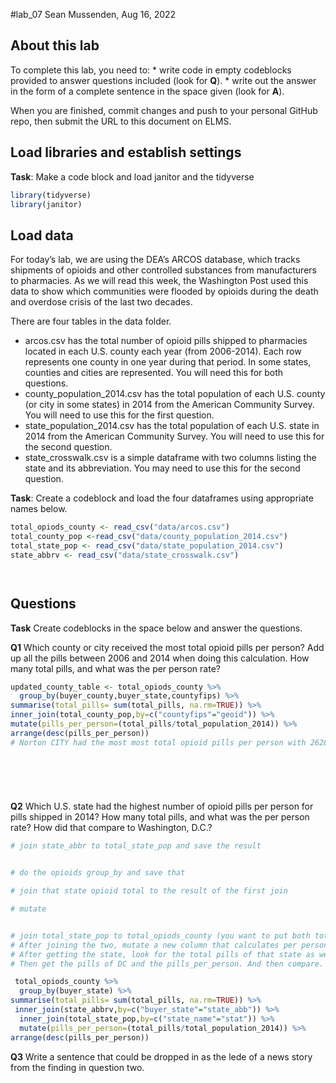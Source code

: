 #lab_07 
Sean Mussenden, Aug 16, 2022

## About this lab

To complete this lab, you need to:
* write code in empty codeblocks provided to answer questions included (look for **Q**).
* write out the answer in the form of a complete sentence in the space given (look for **A**).

When you are finished, commit changes and push to your personal GitHub repo, then submit the URL to this document on ELMS.

## Load libraries and establish settings
**Task**: Make a code block and load janitor and the tidyverse
```r
library(tidyverse)
library(janitor)

```
## Load data

For today's lab, we are using the DEA's ARCOS database, which tracks shipments of opioids and other controlled substances from manufacturers to pharmacies.  As we will read this week, the Washington Post used this data to show which communities were flooded by opioids during the death and overdose crisis of the last two decades. 

There are four tables in the data folder. 

* arcos.csv has the total number of opioid pills shipped to pharmacies located in each U.S. county each year (from 2006-2014). Each row represents one county in one year during that period. In some states, counties and cities are represented. You will need this for both questions.
* county_population_2014.csv has the total population of each U.S. county (or city in some states) in 2014 from the American Community Survey. You will need to use this for the first question.
* state_population_2014.csv has the total population of each U.S. state in 2014 from the American Community Survey. You will need to use this for the second question.
* state_crosswalk.csv is a simple dataframe with two columns listing the state and its abbreviation.  You may need to use this for the second question.

**Task**: Create a codeblock and load the four dataframes using appropriate names below.
```r
total_opiods_county <- read_csv("data/arcos.csv") 
total_county_pop <-read_csv("data/county_population_2014.csv")
total_state_pop <- read_csv("data/state_population_2014.csv")
state_abbrv <- read_csv("data/state_crosswalk.csv")




```
## Questions
**Task** Create codeblocks in the space below and answer the questions. 

**Q1** Which county or city received the most total opioid pills per person? Add up all the pills between 2006 and 2014 when doing this calculation. How many total pills, and what was the per person rate?

```r
updated_county_table <- total_opiods_county %>% 
  group_by(buyer_county,buyer_state,countyfips) %>% 
summarise(total_pills= sum(total_pills, na.rm=TRUE)) %>% 
inner_join(total_county_pop,by=c("countyfips"="geoid")) %>% 
mutate(pills_per_person=(total_pills/total_population_2014)) %>% 
arrange(desc(pills_per_person))
# Norton CITY had the most most total opioid pills per person with 2628.9340



  
  
```



**Q2** Which U.S. state had the highest number of opioid pills per person for pills shipped in 2014? How many total pills, and what was the per person rate? How did that compare to Washington, D.C.?
```r
# join state_abbr to total_state_pop and save the result 


# do the opioids group_by and save that

# join that state opioid total to the result of the first join 

# mutate 


# join total_state_pop to total_opiods_county (you want to put both total_population_2014 and state columns in the total_opiods_county dataframe)
# After joining the two, mutate a new column that calculates per person e.g: mutate(pills_per_person=(total_pills/total_population_2014)). Then arrange in descending order the pills_per_person and you'll get the state. 
# After getting the state, look for the total pills of that state as well as the pills_per_person. 
# Then get the pills of DC and the pills_per_person. And then compare. 

 total_opiods_county %>% 
  group_by(buyer_state) %>% 
summarise(total_pills= sum(total_pills, na.rm=TRUE)) %>% 
 inner_join(state_abbrv,by=c("buyer_state"="state_abb")) %>% 
  inner_join(total_state_pop,by=c("state_name"="stat")) %>% 
  mutate(pills_per_person=(total_pills/total_population_2014)) %>% 
arrange(desc(pills_per_person))


``` 

**Q3** Write a sentence that could be dropped in as the lede of a news story from the finding in question two. 

